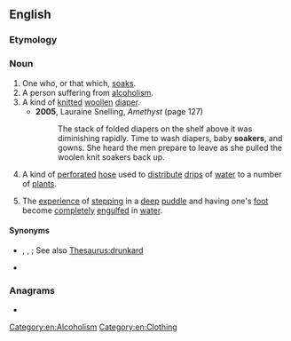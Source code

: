 ==English==

===Etymology===
{{suffix|en|soak|er}}

===Noun===
{{en-noun}}

# One who, or that which, [[soak]]s.
# A person suffering from [[alcoholism]].
# A kind of [[knit]]ted [[woollen]] [[diaper]].
#* '''2005''', Lauraine Snelling, ''Amethyst'' (page 127)
#*: The stack of folded diapers on the shelf above it was diminishing rapidly. Time to wash diapers, baby '''soakers''', and gowns. She heard the men prepare to leave as she pulled the woolen knit soakers back up.
# A kind of [[perforated]] [[hose]] used to [[distribute]] [[drip]]s of [[water]] to a number of [[plant]]s.
# {{lb|en|Canada|slang}} The [[experience]] of [[step|stepping]] in a [[deep]] [[puddle]] and having one's [[foot]] become [[completely]] [[engulf]]ed in [[water]].

====Synonyms====
* {{s|person suffering from alcoholism}} {{l|en|alcoholic}}, {{l|en|souse}}, {{l|en|suck-pint}}; See also [[Thesaurus:drunkard]]
* {{s|stepping in a deep puddle}} {{l|en|booter}}

===Anagrams===
* {{anagrams|en|a=aekors|Koreas|Kosrae|arkose|resoak}}

[[Category:en:Alcoholism]]
[[Category:en:Clothing]]